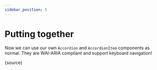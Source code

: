 ```yaml
---
sidebar_position: 5
---
```



# Putting together

Now we can use our own `Accordion` and `AccordionItem` components as normal. They are
WAI-ARIA compliant and support keyboard navigation!

<Example />

<CodeBlock language="jsx">{source}</CodeBlock>
